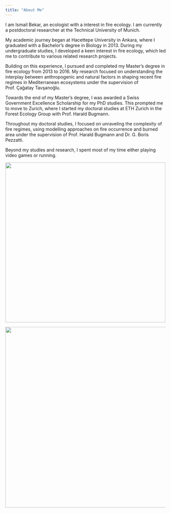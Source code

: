 ```yaml
---
title: "About Me"
---
```


I am Ismail Bekar, an ecologist with a interest in fire ecology. I am currently a postdoctoral researcher at the Technical University of Munich.

My academic journey began at Hacettepe University in Ankara, where I graduated with a Bachelor's degree in Biology in 2013. During my undergraduate studies, I developed a keen interest in fire ecology, which led me to contribute to various related research projects.

Building on this experience, I pursued and completed my Master's degree in fire ecology from 2013 to 2016. My research focused on understanding the interplay between anthropogenic and natural factors in shaping recent fire regimes in Mediterranean ecosystems under the supervision of Prof. Çağatay Tavşanoğlu.

Towards the end of my Master's degree, I was awarded a Swiss Government Excellence Scholarship for my PhD studies. This prompted me to move to Zurich, where I started my doctoral studies at ETH Zurich in the Forest Ecology Group with Prof. Harald Bugmann.

Throughout my doctoral studies, I focused on unraveling the complexity of fire regimes, using modelling approaches on fire occurrence and burned area under the supervision of Prof. Harald Bugmann and Dr. G. Boris Pezzatti.

Beyond my studies and research, I spent most of my time either playing video games or running.

::: {layout-ncol="2"}
![](photos/latmos.jpeg){width="13.3cm"}

![](photos/ida.jpeg){width="15cm"}
:::
